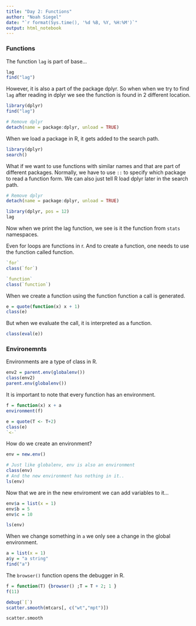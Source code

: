 ```yaml
---
title: "Day 2: Functions"
author: "Noah Siegel"
date: "`r format(Sys.time(), '%d %B, %Y, %H:%M')`"
output: html_notebook
---
```



### Functions

The function `lag` is part of base...
```r
lag
find("lag")
```

However, it is also a part of the package dplyr. So when when we try to find `lag` after reading in dplyr we see the function is found in 2 different location.
```r
library(dplyr)
find("lag")

# Remove dplyr
detach(name = package:dplyr, unload = TRUE)
```

When we load a package in R, it gets added to the search path.
```r
library(dplyr)
search()
```
What if we want to use functions with similar names and that are part of different packages. Normally, we have to use `::` to specify which package to read a function form. We can also just tell R load dplyr later in the search path.
```r
# Remove dplyr
detach(name = package:dplyr, unload = TRUE)

library(dplyr, pos = 12)
lag
```
Now when we print the lag function, we see is it the function from `stats` namespaces.

Even for loops are functions in r. And to create a function, one needs to use the function called function.
```r
`for`
class(`for`)
```
```r
`function`
class(`function`)
```

When we create a function using the function function a call is generated.
```r
e = quote(function(x) x + 1)
class(e)
```
But when we evaluate the call, it is interpreted as a function.
```r
class(eval(e))
```
### Environemnts

Environments are a type of class in R.
```r
env2 = parent.env(globalenv())
class(env2)
parent.env(globalenv())
```

It is important to note that every function has an environment.
```r
f = function(x) x + a
environment(f)
```

```r
e = quote(T <- T+2)
class(e)
`<-`
```
How do we create an environment?

```r
env = new.env()

# Just like globalenv, env is also an environment
class(env)
# And the new environment has nothing in it..
ls(env)
```
Now that we are in the new enviroment we can add variables to it...
```r
env$a = list(x = 1)
env$b = 5
env$c = 10

ls(env)
```
When we change something in `a` we only see a change in the global environment.
```r
a = list(x = 1)
a$y = "a string"
find("a")
```
The `browser()` function opens the debugger in R.
```r
f = function(T) {browser() ;T = T + 2; 1 }
f(11)
```
```r
debug(`[`)
scatter.smooth(mtcars[, c("wt","mpt")])
```


```r
scatter.smooth
```

```r
```


```r
```


```r
```


```r
```


```r
```


